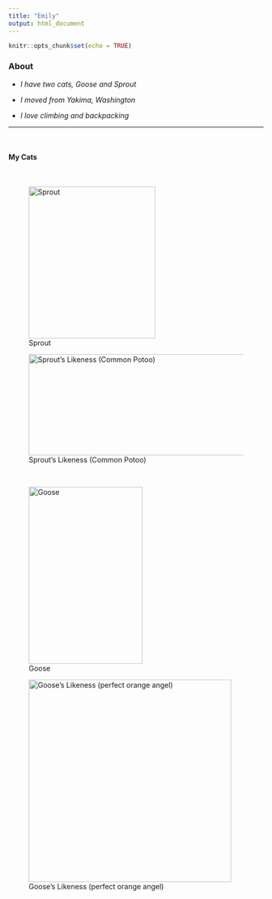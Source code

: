 ```yaml
---
title: "Emily"
output: html_document
---
```


```r
knitr::opts_chunk$set(echo = TRUE)
```


### About

* *I have two cats, Goose and Sprout*

* *I moved from Yakima, Washington*

* *I love climbing and backpacking*

---
<br>

#### My Cats 

<br>

![Sprout](C:/github/NTRES6100/assignment-3-elh255/sprout.jpg){width=250 height=300} 

![Sprout's Likeness (Common Potoo)](https://abcbirds.org/wp-content/uploads/2019/10/Fabio-Maffei-SS.jpg){width=500 height=200}


<br>

![Goose](C:/github/NTRES6100/assignment-3-elh255/image000002.jpg){width=225 height=350}

![Goose's Likeness (perfect orange angel)](https://thumbs.dreamstime.com/z/cute-orange-tabby-cat-angel-halo-standing-image-was-produced-ai-generative-technology-other-software-tools-308961333.jpg){width=400 height=400}